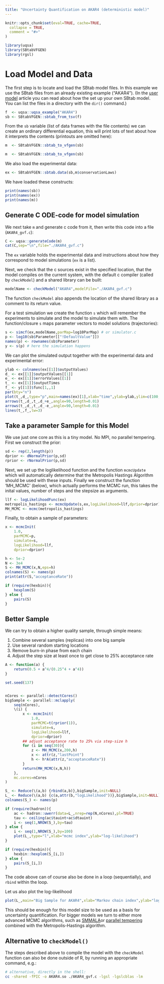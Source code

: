 ```yaml
---
title: "Uncertainty Quantification on AKAR4 (deterministic model)"
---
```


```r
knitr::opts_chunk$set(eval=TRUE, cache=TRUE,
  collapse = TRUE,
  comment = "#>"
)
```

```r
library(uqsa)
library(SBtabVFGEN)
library(rgsl)
```

# Load Model and Data

The first step is to locate and load the SBtab model files. In this example we use the SBtab files from an already existing example ("AKAR4"). (In the [user model](user_model.html) article you can read about how the set up your own SBtab model. You can list the files in a directory with the `dir()` command.)  


```r
f  <- uqsa::uqsa_example("AKAR4") 
sb <- SBtabVFGEN::sbtab_from_tsv(f)
```

From the `sb` variable (list of data frames with the file contents) we can create an ordinary
differential equation, this will print lots of text about how it
interprets the contents (printouts are omitted here):

```r
m  <- SBtabVFGEN::sbtab_to_vfgen(sb)
```

```r
m  <- SBtabVFGEN::sbtab_to_vfgen(sb)
```

We also load the experimental data:

```r
ex <- SBtabVFGEN::sbtab.data(sb,m$conservationLaws)
```

We have loaded these constructs:

```r
print(names(sb))
print(names(ex))
print(names(m))
```

## Generate C ODE-code for model simulation

We next take `m` and generate c code from it, then write this code into a file (`AKAR4_gvf.c`):

```r
C <- uqsa::generateCode(m)
cat(C,sep="\n",file="./AKAR4_gvf.c")
```

The `ex` variable holds the experimental data and instructions about
how they correspond to model simulations (`ex` is a list).

Next, we check that the c sources exist in the specified location,
that the model compiles on the current system, with the default c
compiler (called by `checkModel`) and a shared library can be built:

```r
modelName <- checkModel("AKAR4",modelFile="./AKAR4_gvf.c")
```

The function `checkModel` also appends the location of the shared library as a comment to its return value.

For a test simulation we create the function `s` which will remember the experiments to simulate and the model to simulate them with. The function/closure `s` maps parameter vectors to model solutions (trajectories):

```r
s <- simcf(ex,modelName,parMap=log10ParMap) # or simulator.c
p <- log10(sb$Parameter[["!DefaultValue"]])
names(p) <- rownames(sb$Parameter)
y <- s(p) # here the simulation happens
```

We can plot the simulated output together with the experimental data and experimental error:

```r
ylab <- colnames(ex[[1]]$outputValues)
d_ <- ex[[1]]$outputValues[[1]]
e_ <- ex[[1]]$errorValues[[1]]
t_ <- ex[[1]]$outputTimes
f_ <- y[[1]]$func[1,,1]
par(bty="n")
plot(t_,d_,type="p",main=names(ex)[1],xlab="time",ylab=ylab,ylim=c(100,200))
arrows(t_,d_,t_,d_+e_,angle=90,length=0.01)
arrows(t_,d_,t_,d_-e_,angle=90,length=0.01)
lines(t_,f_,lw=3)
```

## Take a parameter Sample for this Model

We use just one core as this is a tiny model. No MPI, no parallel tempering. First we construct the prior:

```r
sd <- rep(2,length(p))
dprior <- dNormalPrior(p,sd)
rprior <- rNormalPrior(p,sd)
```

Next, we set up the loglikelihood function and the function `mcmcUpdate` which will automatically determine that the
Metropolis Hastings Algorithm should be used with these inputs. Finally we construct the function 'MH_MCMC' (below), which actually performs the MCMC run, this takes the inital values, number of steps and the stepsize as arguments.

```r
llf <- logLikelihoodFunc(ex)
metropolis_hastings <- mcmcUpdate(s,ex,logLikelihood=llf,dprior=dprior)
MH_MCMC <- mcmc(metropolis_hastings)
```

Finally, to obtain a sample of parameters:

```r
x <- mcmcInit(
    1.0,
    parMCMC=p,
    simulate=s,
    logLikelihood=llf,
    dprior=dprior)

h <- 5e-2
N <- 3e4
S <- MH_MCMC(x,N,eps=h)
colnames(S) <- names(p)
print(attr(S,"acceptanceRate"))

if (require(hexbin)){
    hexplom(S)
} else {
    pairs(S)
}
```

## Better Sample

We can try to obtain a higher quality sample, through simple means:

1. Combine several samples (replicas) into one big sample
2. Use several random starting locations
3. Remove burn-in phase from each chain
4. Adjust the step size at least once to get close to 25% acceptance rate

```r
A <- function(a) {
    return(0.5 + a^4/(0.25^4 + a^4))
}

set.seed(137)


nCores <- parallel::detectCores()
bigSample <- parallel::mclapply(
    seq(nCores),
    \(i) {
        x <- mcmcInit(
            1.0,
            parMCMC=t(rprior(1)),
            simulate=s,
            logLikelihood=llf,
            dprior=dprior)
        ## adjust acceptance rate to 25% via step-size h
        for (i in seq(30)){
            z <- MH_MCMC(x,200,h)
            x <- attr(z,"lastPoint")
            h <- h*A(attr(z,"acceptanceRate"))
        }
        return(MH_MCMC(x,N,h))
    },
    mc.cores=nCores
)

S_ <- Reduce(\(a,b) {rbind(a,b)},bigSample,init=NULL)
L_ <- Reduce(\(a,b) {c(a,attr(b,"logLikelihood"))},bigSample,init=NULL)
colnames(S_) <- names(p)

if (require(hadron)){
    ac <- hadron::uwerr(data=L_,nrep=rep(N,nCores),pl=TRUE)
    tau <- ceiling(ac$tauint+ac$dtauint)
    i <- seq(1,NROW(S_),by=tau)
} else {
    i <- seq(1,NROW(S_),by=100)
    plot(L_,type="l",xlab="mcmc index",ylab="log-likelihood")
}
```
```r
if (require(hexbin)){
    hexbin::hexplom(S_[i,])
} else {
    pairs(S_[i,])
}
```

The code above can of course also be done in a loop (sequentially), and `rbind` within the loop.

Let us also plot the log-likelihood

```r
plot(L_,main="Big Sample for AKAR4",xlab="Markov chain index",ylab="log-likelihood", type="l")
```

This should be enough for this model size to be used as a basis for uncertainty quantification. For bigger models we turn
to either more advanced MCMC algorithms, such as [SMMALA](smmala.html)or [parallel tempering](mpi.html) combined with the Metropolis-Hastings algorithm.

## Alternative to `checkModel()`

The steps described above to compile the model with the `checkModel`
function can also be done outside of R, by running an appropriate
command, e.g.:

```sh
# alternative, directly in the shell:
cc -shared -fPIC -o AKAR4.so ./AKAR4_gvf.c -lgsl -lgslcblas -lm
```


